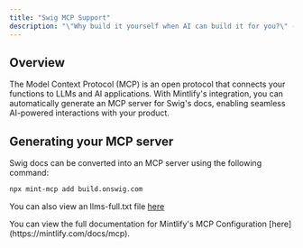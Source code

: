 ```yaml
---
title: "Swig MCP Support"
description: "\"Why build it yourself when AI can build it for you?\" - Albert Einstein from the grave"
---
```


## Overview

The Model Context Protocol (MCP) is an open protocol that connects your functions to LLMs and AI applications. With Mintlify's integration, you can automatically generate an MCP server for Swig's docs, enabling seamless AI-powered interactions with your product.

## Generating your MCP server

Swig docs can be converted into an MCP server using the following command:

```bash
npx mint-mcp add build.onswig.com
```

You can also view an llms-full.txt file [here](https://build.onswig.com/llms-full.txt)

<Note>
  You can view the full documentation for Mintlify's MCP Configuration [here](https://mintlify.com/docs/mcp).
</Note>